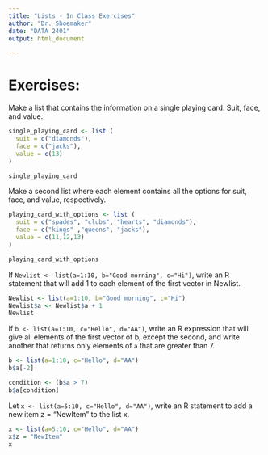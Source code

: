 ```yaml
---
title: "Lists - In Class Exercises"
author: "Dr. Shoemaker"
date: "DATA 2401"
output: html_document

---
```


# Exercises: 

Make a list that contains the information on a single playing card. Suit, face, and value. 

```r
single_playing_card <- list (
  suit = c("diamonds"),
  face = c("jacks"),
  value = c(13)
)

single_playing_card

```


Make a second list where each element contains all the options for suit, face, and value, respectively. 

```r
playing_card_with_options <- list (
  suit = c("spades", "clubs", "hearts", "diamonds"),
  face = c("kings" ,"queens", "jacks"),
  value = c(11,12,13)
)

playing_card_with_options


```


If `Newlist <- list(a=1:10, b="Good morning", c="Hi")`, write an R statement that will add 1 to each element of the first vector in Newlist.

```r
Newlist <- list(a=1:10, b="Good morning", c="Hi")
Newlist$a <- Newlist$a + 1
Newlist


```

If `b <- list(a=1:10, c="Hello", d="AA")`, write an R expression that will give all elements of the first vector of b, except the second, and write another that returns only elements of `a` that are greater than 7.

```r
b <- list(a=1:10, c="Hello", d="AA")
b$a[-2]

condition <- (b$a > 7)
b$a[condition]

```

Let `x <- list(a=5:10, c="Hello", d="AA")`, write an R statement to add a new item z = "NewItem" to the list x.

```r
x <- list(a=5:10, c="Hello", d="AA")
x$z = "NewItem"
x

```
